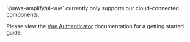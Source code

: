 
<Alert role="none" variation="info">
  <Text>`@aws-amplify/ui-vue` currently only supports our cloud-connected components.</Text>
</Alert>

Please view the [Vue Authenticator](/vue/connected-components/authenticator#quick-start) documentation for a getting started guide.
